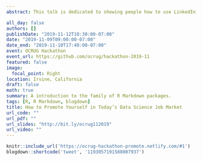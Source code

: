 ```yaml
---
abstract: This talk is dedicated to showing people how to use LinkedIn, GitHub, Twitter, and personal websites to achieve self-promotion in order to prepare themselves for today's data science job market. I will take the data hackathon as an example and provide hands-on instructions on how to create posts for acknowledging your work at the data hackathon. 

all_day: false
authors: []
publishDate: "2019-11-12T18:30:00-07:00"
date: "2019-11-09T09:00:00-07:00"
date_end: "2019-11-10T17:40:00-07:00"
event: OCRUG Hackathon 
event_url: https://github.com/ocrug/hackathon-2019-11
featured: false
image:
  focal_point: Right
location: Irvine, California
draft: false
math: true
summary: A introduction to the family of R Markdown packages.
tags: [R, R Markdown, blogdown]
title: How to Promote Yourself in Today’s Data Science Job Market
url_code: ""
url_pdf: ""
url_slides: "http://bit.ly/ocrug112019" 
url_video: ""
---
```


```r
knitr::include_url('https://ocrug-hackathon-promote.netlify.com/#1')
blogdown::shortcode('tweet', '1193057191588007937')
```

